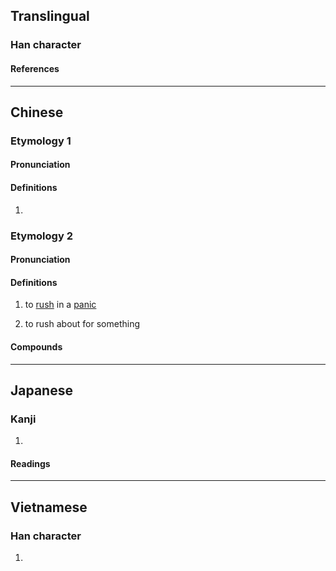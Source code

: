 {{character info/new}}
==Translingual==

===Han character===
{{Han char|rn=9|rad=人|as=11|sn=13|four=28281|canj=OHOO|ids=⿰亻從}}

====References====
{{Han ref|kx=0114.170|dkj=01013|dj=0242.250|hdz=10212.040|uh=50B1}}

----

==Chinese==

===Etymology 1===
{{zh-forms}}

====Pronunciation====
{{zh-pron
|m=sǒng
|c=sung2
|mc=y
|oc=y
|cat=
}}

====Definitions====
{{zh-hanzi}}

# {{zh-only|傱傱}}

===Etymology 2===
{{zh-forms|alt=蹤,撞,闖,蹌}}

====Pronunciation====
{{zh-pron
|mn=chông
|cat=v
}}

====Definitions====
{{zh-hanzi}}

# {{lb|zh|Hokkien}} to [[rush]] in a [[panic]]
# {{lb|zh|Hokkien}} to rush about for something

====Compounds====
{{zh-der|傱錢|走傱|傱踖}}

----

==Japanese==

===Kanji===
{{ja-kanji|grade=|rs=人11}}

# {{rfdef|ja|sort=人11}}

====Readings====
{{ja-readings
|on=しょう, しゅ, そう
|kun=はやいさま
}}

----

==Vietnamese==

===Han character===
{{vi-readings|reading=[[tuồng]]|rs=人11}}

# {{rfdef|vi|sort=人11}}